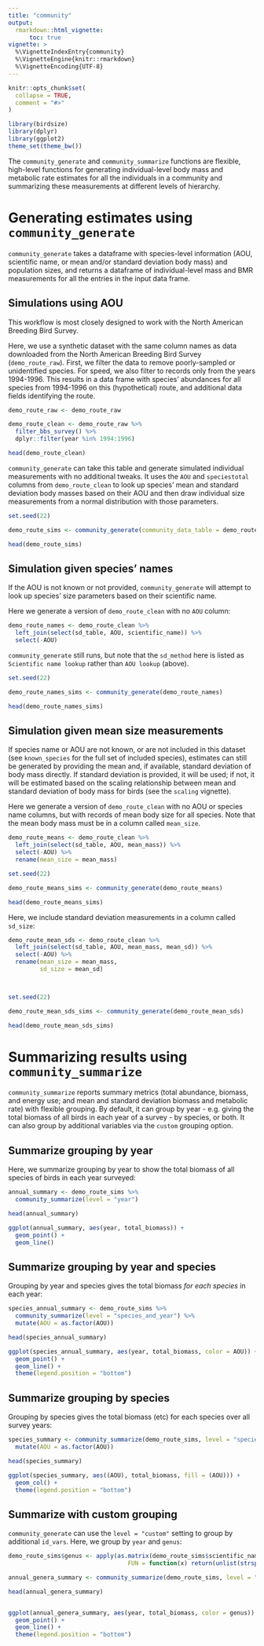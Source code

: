 ```yaml
---
title: "community"
output: 
  rmarkdown::html_vignette:
      toc: true
vignette: >
  %\VignetteIndexEntry{community}
  %\VignetteEngine{knitr::rmarkdown}
  %\VignetteEncoding{UTF-8}
---
```


```r
knitr::opts_chunk$set(
  collapse = TRUE,
  comment = "#>"
)
```

```r
library(birdsize)
library(dplyr)
library(ggplot2)
theme_set(theme_bw())
```

The `community_generate` and `community_summarize` functions are flexible, high-level functions for generating individual-level body mass and metabolic rate estimates for all the individuals in a community and summarizing these measurements at different levels of hierarchy.


# Generating estimates using `community_generate`

`community_generate` takes a dataframe with species-level information (AOU, scientific name, or mean and/or standard deviation body mass) and population sizes, and returns a dataframe of individual-level mass and BMR measurements for all the entries in the input data frame. 

## Simulations using AOU 

This workflow is most closely designed to work with the North American Breeding Bird Survey. 

Here, we use a synthetic dataset with the same column names as data downloaded from the North American Breeding Bird Survey (`demo_route_raw`). First, we filter the data to remove poorly-sampled or unidentified species. For speed, we also filter to records only from the years 1994-1996. This results in a data frame with species' abundances for all species from 1994-1996 on this (hypothetical) route, and additional data fields identifying the route.


```r

demo_route_raw <- demo_route_raw

demo_route_clean <- demo_route_raw %>%
  filter_bbs_survey() %>%
  dplyr::filter(year %in% 1994:1996)

head(demo_route_clean)
```

`community_generate` can take this table and generate simulated individual measurements with no additional tweaks. It uses the `AOU` and `speciestotal` columns from `demo_route_clean` to look up species' mean and standard deviation body masses based on their AOU and then draw individual size measurements from a normal distribution with those parameters. 

```r
set.seed(22)

demo_route_sims <- community_generate(community_data_table = demo_route_clean)

head(demo_route_sims)
```


## Simulation given species' names

If the AOU is not known or not provided, `community_generate` will attempt to look up species' size parameters based on their scientific name.

Here we generate a version of `demo_route_clean` with no `AOU` column:

```r

demo_route_names <- demo_route_clean %>%
  left_join(select(sd_table, AOU, scientific_name)) %>%
  select(-AOU)

```

`community_generate` still runs, but note that the `sd_method` here is listed as `Scientific name lookup` rather than `AOU lookup` (above). 

```r

set.seed(22)

demo_route_names_sims <- community_generate(demo_route_names)

head(demo_route_names_sims)

```


## Simulation given mean size measurements

If species name or AOU are not known, or are not included in this dataset (see `known_species` for the full set of included species), estimates can still be generated by providing the mean and, if available, standard deviation of body mass directly. If standard deviation is provided, it will be used; if not, it will be estimated based on the scaling relationship between mean and standard deviation of body mass for birds (see the `scaling` vignette).

Here we generate a version of `demo_route_clean` with no AOU or species name columns, but with records of mean body size for all species. Note that the mean body mass must be in a column called `mean_size`. 

```r

demo_route_means <- demo_route_clean %>%
  left_join(select(sd_table, AOU, mean_mass)) %>%
  select(-AOU) %>%
  rename(mean_size = mean_mass)

set.seed(22)

demo_route_means_sims <- community_generate(demo_route_means)

head(demo_route_means_sims)


```

Here, we include standard deviation measurements in a column called `sd_size`: 

```r

demo_route_mean_sds <- demo_route_clean %>%
  left_join(select(sd_table, AOU, mean_mass, mean_sd)) %>%
  select(-AOU) %>%
  rename(mean_size = mean_mass,
         sd_size = mean_sd)



set.seed(22)

demo_route_mean_sds_sims <- community_generate(demo_route_mean_sds)

head(demo_route_mean_sds_sims)

```


# Summarizing results using `community_summarize`

`community_summarize` reports summary metrics (total abundance, biomass, and energy use; and mean and standard deviation biomass and metabolic rate) with flexible grouping. By default, it can group by year - e.g. giving the total biomass of all birds in each year of a survey - by species, or both. It can also group by additional variables via the `custom` grouping option.

## Summarize grouping by year

Here, we summarize grouping by year to show the total biomass of all species of birds in each year surveyed:

```r

annual_summary <- demo_route_sims %>%
  community_summarize(level = "year")

head(annual_summary)

ggplot(annual_summary, aes(year, total_biomass)) + 
  geom_point() +
  geom_line()
```

## Summarize grouping by year and species

Grouping by year and species gives the total biomass _for each species_ in each year:

```r


species_annual_summary <- demo_route_sims %>%
  community_summarize(level = "species_and_year") %>%
  mutate(AOU = as.factor(AOU))

head(species_annual_summary)

ggplot(species_annual_summary, aes(year, total_biomass, color = AOU)) + 
  geom_point() +
  geom_line() +
  theme(legend.position = "bottom")
```

## Summarize grouping by species

Grouping by species gives the total biomass (etc) for each species over all survey years:

```r

species_summary <- community_summarize(demo_route_sims, level = "species") %>%
  mutate(AOU = as.factor(AOU))

head(species_summary)

ggplot(species_summary, aes((AOU), total_biomass, fill = (AOU))) + 
  geom_col() +
  theme(legend.position = "bottom")

```

## Summarize with custom grouping

`community_generate` can use the `level = "custom"` setting to group by additional `id_vars`. Here, we group by `year` and `genus`:


```r

demo_route_sims$genus <- apply(as.matrix(demo_route_sims$scientific_name), 1,
                                  FUN = function(x) return(unlist(strsplit(x, " "))[[1]]))

annual_genera_summary <- community_summarize(demo_route_sims, level = "custom", id_vars = c("year", "genus")) 

head(annual_genera_summary)


ggplot(annual_genera_summary, aes(year, total_biomass, color = genus)) + 
  geom_point() +
  geom_line() +
  theme(legend.position = "bottom")
```
